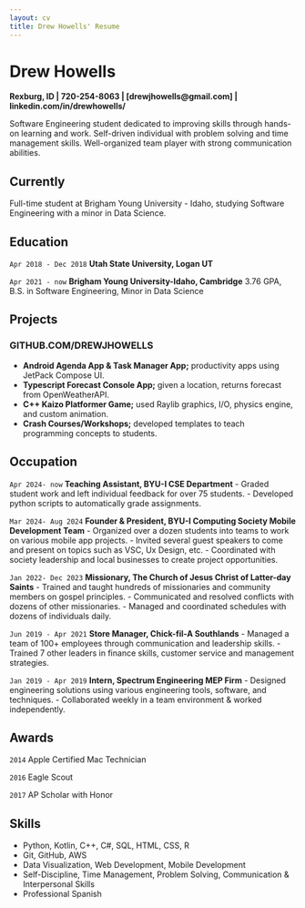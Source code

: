 ```yaml
---
layout: cv
title: Drew Howells' Resume
---
```

# Drew Howells

__Rexburg, ID | 720-254-8063 | [drewjhowells@gmail.com] | linkedin.com/in/drewhowells/__

Software Engineering student dedicated to improving skills through hands-on learning and work. Self-driven individual with problem solving and time management skills. Well-organized team player with strong communication abilities.

## Currently

Full-time student at Brigham Young University - Idaho, studying Software Engineering with a minor in Data Science.

## Education

`Apr 2018 - Dec 2018`
__Utah State University, Logan UT__

`Apr 2021 - now`
__Brigham Young University-Idaho, Cambridge__
3.76 GPA, B.S. in Software Engineering, Minor in Data Science

## Projects

### GITHUB.COM/DREWJHOWELLS

- __Android Agenda App & Task Manager App;__ productivity apps using JetPack Compose UI.
- __Typescript Forecast Console App;__ given a location, returns forecast from OpenWeatherAPI.
- __C++ Kaizo Platformer Game;__ used Raylib graphics, I/O, physics engine, and custom animation.
- __Crash Courses/Workshops;__ developed templates to teach programming concepts to students.


## Occupation

`Apr 2024- now`
__Teaching Assistant, BYU-I CSE Department__
- Graded student work and left individual feedback for over 75 students.
- Developed python scripts to automatically grade assignments.

`Mar 2024- Aug 2024`
__Founder & President, BYU-I Computing Society Mobile Development Team__
- Organized over a dozen students into teams to work on various mobile app projects.
- Invited several guest speakers to come and present on topics such as VSC, Ux Design, etc.
- Coordinated with society leadership and local businesses to create project opportunities.

`Jan 2022- Dec 2023`
__Missionary, The Church of Jesus Christ of Latter-day Saints__
- Trained and taught hundreds of missionaries and community members on gospel principles.
- Communicated and resolved conflicts with dozens of other missionaries.
- Managed and coordinated schedules with dozens of individuals daily.

`Jun 2019 - Apr 2021`
__Store Manager, Chick-fil-A Southlands__
- Managed a team of 100+ employees through communication and leadership skills.
- Trained 7 other leaders in finance skills, customer service and management strategies.

`Jan 2019 - Apr 2019`
__Intern, Spectrum Engineering MEP Firm__
- Designed engineering solutions using various engineering tools, software, and techniques.
- Collaborated weekly in a team environment & worked independently.

## Awards

`2014`
Apple Certified Mac Technician

`2016`
Eagle Scout

`2017`
AP Scholar with Honor

## Skills

- Python, Kotlin, C++, C#, SQL, HTML, CSS, R
- Git, GitHub, AWS
- Data Visualization, Web Development, Mobile Development
- Self-Discipline, Time Management, Problem Solving, Communication & Interpersonal Skills
- Professional Spanish


<!-- ### Footer

Last updated: Oct 2024 -->